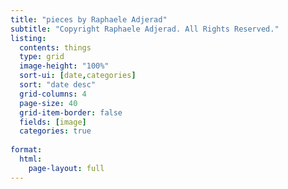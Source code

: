 ```yaml
---
title: "pieces by Raphaele Adjerad"
subtitle: "Copyright Raphaele Adjerad. All Rights Reserved."
listing:
  contents: things
  type: grid
  image-height: "100%"
  sort-ui: [date,categories]
  sort: "date desc"
  grid-columns: 4
  page-size: 40
  grid-item-border: false
  fields: [image]
  categories: true
  
format:
  html:
    page-layout: full
---
```


